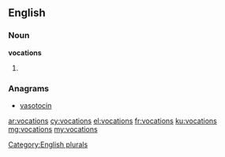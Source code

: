 ==English==

===Noun===
'''vocations'''

# {{plural of|vocation}}

===Anagrams===
* [[vasotocin#English|vasotocin]]

[[Category:English plurals]]

[[ar:vocations]]
[[cy:vocations]]
[[el:vocations]]
[[fr:vocations]]
[[ku:vocations]]
[[mg:vocations]]
[[my:vocations]]